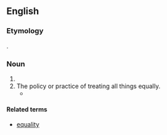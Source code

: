 ==English==
===Etymology===
{{suffix|en|equal|ism}}.

===Noun===
{{en-noun|-}}

# {{alternative spelling of|egalitarianism|lang=en}}
# The policy or practice of treating all things equally.
#* {{quote-text|lang=en|year=2001|author=Norman J. Finkel|title=COMMONSENSE JUSTICE|page=335|isbn=0674005562|passage=Yet in repeated experiments, subjects have cast aside '''equalism''' in favor of proportional treatment of defendants.}}

====Related terms====
* [[equality]]